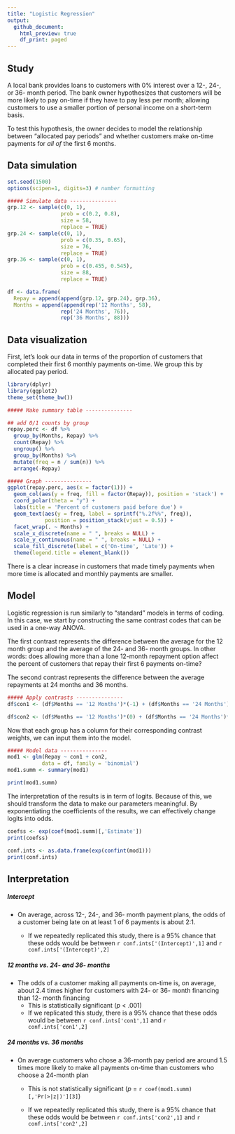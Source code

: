 ```yaml
---
title: "Logistic Regression"
output:
  github_document:
    html_preview: true
    df_print: paged
---
```


## Study

A local bank provides loans to customers with 0% interest over a 12-, 24-, or 36- month period. The bank owner hypothesizes that customers will be more likely to pay on-time if they have to pay less per month; allowing customers to use a smaller portion of personal income on a short-term basis. 

To test this hypothesis, the owner decides to model the relationship between "allocated pay periods" and whether customers make on-time payments for <i>all of</i> the first 6 months.

## Data simulation

```r
set.seed(1500)
options(scipen=1, digits=3) # number formatting

##### Simulate data ---------------
grp.12 <- sample(c(0, 1), 
                 prob = c(0.2, 0.8),
                 size = 58,
                 replace = TRUE)
grp.24 <- sample(c(0, 1), 
                 prob = c(0.35, 0.65),
                 size = 76,
                 replace = TRUE)
grp.36 <- sample(c(0, 1), 
                 prob = c(0.455, 0.545),
                 size = 88,
                 replace = TRUE)

df <- data.frame(
  Repay = append(append(grp.12, grp.24), grp.36),
  Months = append(append(rep('12 Months', 58), 
                 rep('24 Months', 76)),
                 rep('36 Months', 88)))
```

## Data visualization

First, let's look our data in terms of the proportion of customers that completed their first 6 monthly payments on-time. We group this by allocated pay period.

```r
library(dplyr)
library(ggplot2)
theme_set(theme_bw())

##### Make summary table ---------------

## add 0/1 counts by group
repay.perc <- df %>%
  group_by(Months, Repay) %>%
  count(Repay) %>%
  ungroup() %>%
  group_by(Months) %>%
  mutate(freq = n / sum(n)) %>%
  arrange(-Repay)

##### Graph ---------------
ggplot(repay.perc, aes(x = factor(1))) +
  geom_col(aes(y = freq, fill = factor(Repay)), position = 'stack') +
  coord_polar(theta = "y") +
  labs(title = 'Percent of customers paid before due') +
  geom_text(aes(y = freq, label = sprintf("%.2f%%", freq)),
            position = position_stack(vjust = 0.5)) +
  facet_wrap(. ~ Months) +
  scale_x_discrete(name = " ", breaks = NULL) +
  scale_y_continuous(name = " ", breaks = NULL) +
  scale_fill_discrete(label = c('On-time', 'Late')) +
  theme(legend.title = element_blank())
```

There is a clear increase in customers that made timely payments when more time is allocated and monthly payments are smaller.

## Model

Logistic regression is run similarly to "standard" models in terms of coding. In this case, we start by constructing the same contrast codes that can be used in a one-way ANOVA. 

The first contrast represents the difference between the average for the 12 month group and the average of the 24- and 36- month groups. In other words: does allowing more than a lone 12-month repayment option affect the percent of customers that repay their first 6 payments on-time? 

The second contrast represents the difference between the average repayments at 24 months and 36 months.

```r
##### Apply contrasts ---------------
df$con1 <- (df$Months == '12 Months')*(-1) + (df$Months == '24 Months')*(0.5) + (df$Months == '36 Months')*(0.5)

df$con2 <- (df$Months == '12 Months')*(0) + (df$Months == '24 Months')*(-0.5) + (df$Months == '36 Months')*(0.5)
```

Now that each group has a column for their corresponding contrast weights, we can input them into the model.

```r
##### Model data ---------------
mod1 <- glm(Repay ~ con1 + con2, 
           data = df, family = 'binomial')
mod1.summ <- summary(mod1)

print(mod1.summ)
```

The interpretation of the results is in term of logits. Because of this, we should transform the data to make our parameters meaningful. By exponentiating the coefficients of the results, we can effectively change logits into odds.

```r
coefss <- exp(coef(mod1.summ)[,'Estimate'])
print(coefss)

conf.ints <- as.data.frame(exp(confint(mod1)))
print(conf.ints)
```

## Interpretation

##### Intercept

* On average, across 12-, 24-, and 36- month payment plans, the odds of a customer being late on at least 1 of 6 payments is about 2:1.

  * If we repeatedly replicated this study, there is a 95% chance that these odds would be between `r conf.ints['(Intercept)',1]` and `r conf.ints['(Intercept)',2]`

##### 12 months vs. 24- and 36- months

* The odds of a customer making all payments on-time is, on average, about 2.4 times higher for customers with 24- or 36- month financing than 12- month financing 
  * This is statistically significant (<i>p</i> < .001)
  * If we replicated this study, there is a 95% chance that these odds would be between `r conf.ints['con1',1]` and `r conf.ints['con1',2]`

##### 24 months vs. 36 months

* On average customers who chose a 36-month pay period are around 1.5 times more likely to make all payments on-time than customers who choose a 24-month plan

  * This is not statistically significant (<i>p</i> = `r coef(mod1.summ)[,'Pr(>|z|)'][3]`)
  
  * If we repeatedly replicated this study, there is a 95% chance that these odds would be between `r conf.ints['con2',1]` and `r conf.ints['con2',2]`

